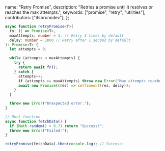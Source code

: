   name: "Retry Promise",
  description:
    "Retries a promise until it resolves or reaches the max attempts.",
  keywords: ["promise", "retry", "utilities"],
  contributors: ["itsbrunodev"],
};

```ts
async function retryPromise<T>(
  fn: () => Promise<T>,
  maxAttempts: number = 3, // Retry 3 times by default
  delay: number = 1000 // Retry after 1 second by default
): Promise<T> {
  let attempts = 0;

  while (attempts < maxAttempts) {
    try {
      return await fn();
    } catch {
      attempts++;
      if (attempts >= maxAttempts) throw new Error("Max attempts reached.");
      await new Promise((res) => setTimeout(res, delay));
    }
  }

  throw new Error("Unexpected error.");
}
```

```ts
// Mock function
async function fetchData() {
  if (Math.random() > 0.7) return "Success!";
  throw new Error("Failed!");
}

retryPromise(fetchData).then(console.log); // Success!
```
